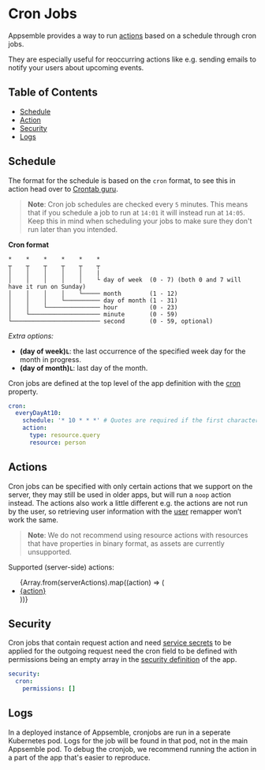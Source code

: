 
# Cron Jobs

Appsemble provides a way to run [actions](../reference/action.mdx) based on a schedule through cron
jobs.

They are especially useful for reoccurring actions like e.g. sending emails to notify your users
about upcoming events.

## Table of Contents

- [Schedule](#schedule)
- [Action](#action)
- [Security](#security)
- [Logs](#logs)

## Schedule

The format for the schedule is based on the `cron` format, to see this in action head over to
[Crontab guru](https://crontab.guru/).

> **Note**: Cron job schedules are checked every `5` minutes. This means that if you schedule a job
> to run at `14:01` it will instead run at `14:05`. Keep this in mind when scheduling your jobs to
> make sure they don't run later than you intended.

**Cron format**

```
*    *    *    *    *    *
┬    ┬    ┬    ┬    ┬    ┬
│    │    │    │    │    |
│    │    │    │    │    └ day of week  (0 - 7) (both 0 and 7 will have it run on Sunday)
│    │    │    │    └───── month        (1 - 12)
│    │    │    └────────── day of month (1 - 31)
│    │    └─────────────── hour         (0 - 23)
│    └──────────────────── minute       (0 - 59)
└───────────────────────── second       (0 - 59, optional)
```

_Extra options:_

- **(day of week)`L`**: the last occurrence of the specified week day for the month in progress.
- **(day of month)`L`**: last day of the month.

Cron jobs are defined at the top level of the app definition with the
[cron](../reference/app.mdx#-app-definition-cron) property.

```yaml copy validate cron-snippet
cron:
  everyDayAt10:
    schedule: '* 10 * * *' # Quotes are required if the first character starts with `*`
    action:
      type: resource.query
      resource: person
```

## Actions

Cron jobs can be specified with only certain actions that we support on the server, they may still
be used in older apps, but will run a `noop` action instead. The actions also work a little
different e.g. the actions are not run by the user, so retrieving user information with the
[user](../remappers/data.mdx#user) remapper won’t work the same.

> **Note**: We do not recommend using resource actions with resources that have properties in binary
> format, as assets are currently unsupported.

Supported (server-side) actions:

<ul>
  {Array.from(serverActions).map((action) => (
    <li key={action}>
      <a href={`/docs/reference/action#${action}`}>{action}</a>
    </li>
  ))}
</ul>

## Security

Cron jobs that contain request action and need [service secrets](../guides/services.md) to be
applied for the outgoing request need the cron field to be defined with permissions being an empty
array in the [security definition](../app/security.mdx#security-definition) of the app.

```yaml security definition cron
security:
  cron:
    permissions: []
```

## Logs

In a deployed instance of Appsemble, cronjobs are run in a seperate Kubernetes pod. Logs for the job
will be found in that pod, not in the main Appsemble pod. To debug the cronjob, we recommend running
the action in a part of the app that's easier to reproduce.
